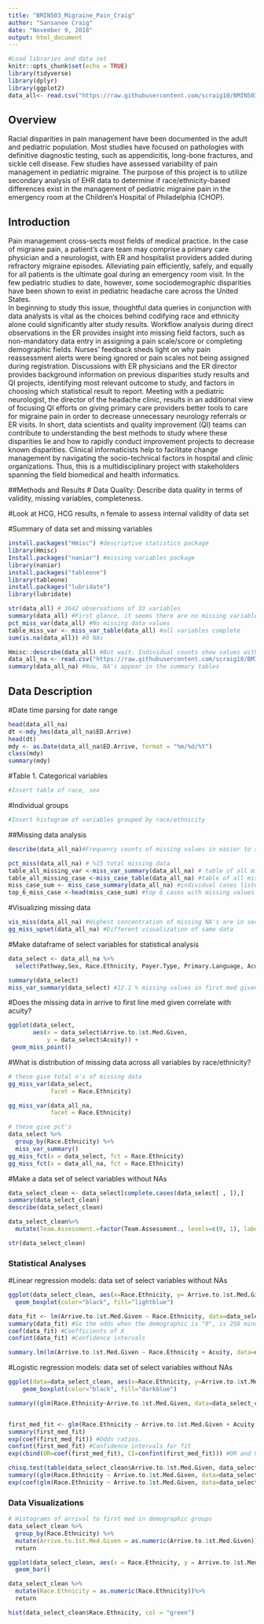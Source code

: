 ```yaml
---
title: "BMIN503_Migraine_Pain_Craig"
author: "Sansanee Craig"
date: "November 9, 2018"
output: html_document
---
```


```r
#Load libraries and data set
knitr::opts_chunk$set(echo = TRUE)
library(tidyverse)
library(dplyr)
library(ggplot2)
data_all<- read.csv("https://raw.githubusercontent.com/scraig10/BMIN503_Final_Project/master/data_all_rows.csv", header=TRUE)
```
## Overview
Racial disparities in pain management have been documented in the adult and pediatric population. Most studies have focused on pathologies with definitive diagnostic testing, such as appendicitis, long-bone fractures, and sickle cell disease. Few studies have assessed variability of pain management in pediatric migraine. The purpose of this project is to utilize secondary analysis of EHR data to determine if race/ethnicity-based differences exist in the management of pediatric migraine pain in the emergency room at the Children’s Hospital of Philadelphia (CHOP). 

## Introduction
Pain management cross-sects most fields of medical practice. In the case of migraine pain, a patient’s care team may comprise a primary care physician and a neurologist, with ER and hospitalist providers added during refractory migraine episodes. Alleviating pain efficiently, safely, and equally for all patients is the ultimate goal during an emergency room visit. In the few pediatric studies to date, however, some sociodemographic disparities have been shown to exist in pediatric headache care across the United States.  
In beginning to study this issue, thoughtful data queries in conjunction with data analysts is vital as the choices behind codifying race and ethnicity alone could significantly alter study results. Workflow analysis during direct observations in the ER provides insight into missing field factors, such as non-mandatory data entry in assigning a pain scale/score or completing demographic fields. Nurses’ feedback sheds light on why pain reassessment alerts were being ignored or pain scales not being assigned during registration. Discussions with ER physicians and the ER director provides background information on previous disparities study results and QI projects, identifying most relevant outcome to study, and factors in choosing which statistical result to report. Meeting with a pediatric neurologist, the director of the headache clinic, results in an additional view of focusing QI efforts on giving primary care providers better tools to care for migraine pain in order to decrease unnecessary neurology referrals or ER visits. 
In short, data scientists and quality improvement (QI) teams can contribute to understanding the best methods to study where these disparities lie and how to rapidly conduct improvement projects to decrease known disparities. Clinical informaticists help to facilitate change management by navigating the socio-technical factors in hospital and clinic organizations. Thus, this is a multidisciplinary project with stakeholders spanning the field biomedical and health informatics.

##Methods and Results
# Data Quality: Describe data quality in terms of validity, missing variables, completeness.

#Look at HCG, HCG results, n female to assess internal validity of data set

#Summary of data set and missing variables
```r
install.packages("Hmisc") #descriptive statistics package
library(Hmisc)
Install.packages("naniar") #missing variables package
library(naniar)
install.packages("tableone")
library(tableone)
install.packages("lubridate")
library(lubridate)

str(data_all) # 3642 observations of 33 variables
summary(data_all) #First glance, it seems there are no missing variables. 
pct_miss_var(data_all) #No missing data values
table_miss_var <- miss_var_table(data_all) #all variables complete 
sum(is.na(data_all)) #0 NAs

Hmisc::describe(data_all) #But wait. Individual counts show values with blanks and dashes
data_all_na <- read.csv("https://raw.githubusercontent.com/scraig10/BMIN503_Final_Project/master/data_all_rows.csv", header=T, na.strings=c(""," ","NA", "-")) #assign NAs to blanks, spaces, and dashes
summary(data_all_na) #Now, NA's appear in the summary tables
```

## Data Description

#Date time parsing for date range
```r
head(data_all_na)
dt <-mdy_hms(data_all_na$ED.Arrive)
head(dt)
mdy <- as.Date(data_all_na$ED.Arrive, format = "%m/%d/%Y")
class(mdy)
summary(mdy)
```




#Table 1. Categorical variables
```r
#Insert table of race, sex
```

#Individual groups
```r
#Insert histogram of variables grouped by race/ethnicity
```

##Missing data analysis
``` r
describe(data_all_na)#Frequency counts of missing values in easier to scan format

pct_miss(data_all_na) # %15 total missing data
table_all_missing_var <-miss_var_summary(data_all_na) # table of all missing variables with n and pct, in order
table_all_missing_case <-miss_case_table(data_all_na) #table of all missing values by case. Max values missing: 23.5% of cases had 4 values missing. #Max case with values missing: 1 case had 21 values missing
miss_case_sum <- miss_case_summary(data_all_na) #individual cases listed by total missing values
top_6_miss_case <-head(miss_case_sum) #top 6 cases with missing values
```

#Visualizing missing data
```r
vis_miss(data_all_na) #Highest concentration of missing NA's are in second med metrics and HCG, because not everyone gets a second med or HCG test. 
gg_miss_upset(data_all_na) #Different visualization of same data
```

#Make dataframe of select variables for statistical analysis
```r
data_select <- data_all_na %>%
  select(Pathway,Sex, Race.Ethnicity, Payer.Type, Primary.Language, Acuity,Arrive.to.1st.Med.Given, Dispo, Team.Assessment. )

summary(data_select)
miss_var_summary(data_select) #12.1 % missing values in first med given. Race and ethnicity has one case that has a missing value. Payer type missing 3.1%
```

#Does the missing data in arrive to first line med given correlate with acuity?
```r
ggplot(data_select,
       aes(x = data_select$Arrive.to.1st.Med.Given,
           y = data_select$Acuity)) +
 geom_miss_point()
```

#What is distribution of missing data across all variables by race/ethnicity?
```r
# these give total n's of missing data
gg_miss_var(data_select,
            facet = Race.Ethnicity)

gg_miss_var(data_all_na,
            facet = Race.Ethnicity)

# these give pct's
data_select %>%
  group_by(Race.Ethnicity) %>%
  miss_var_summary()
gg_miss_fct(x = data_select, fct = Race.Ethnicity)
gg_miss_fct(x = data_all_na, fct = Race.Ethnicity)

```

#Make a data set of select variables without NAs
```r
data_select_clean <- data_select[complete.cases(data_select[ , ]),]
summary(data_select_clean)
describe(data_select_clean)

data_select_clean%>%
  mutate(Team.Assessment.=factor(Team.Assessment., levels=c(0, 1), labels=c("no", "yes")))

str(data_select_clean)
```

### Statistical Analyses

#Linear regression models: data set of select variables without NAs
```r
ggplot(data_select_clean, aes(x=Race.Ethnicity, y= Arrive.to.1st.Med.Given))+
  geom_boxplot(color="black", fill="lightblue")

data_fit <- lm(Arrive.to.1st.Med.Given ~ Race.Ethnicity, data=data_select_clean)
summary(data_fit) #So the odds when the demographic is "0", is 258 minutes?
coef(data_fit) #Coefficients of X
confint(data_fit) #Confidence intervals

summary.lm(lm(Arrive.to.1st.Med.Given ~ Race.Ethnicity + Acuity, data=data_select_clean))

```

#Logistic regression models: data set of select variables without NAs
```r
ggplot(data=data_select_clean, aes(x=Race.Ethnicity, y=Arrive.to.1st.Med.Given)) +
    geom_boxplot(color="black", fill="darkblue")

summary((glm(Race.Ethnicity~Arrive.to.1st.Med.Given, data=data_select_clean, family=binomial())))


first_med_fit <- glm(Race.Ethnicity ~ Arrive.to.1st.Med.Given + Acuity + Payer.Type + Pathway + Team.Assessment. + Dispo , data=data_select_clean, family=binomial())
summary(first_med_fit)
exp(coef(first_med_fit)) #Odds ratios.
confint(first_med_fit) #Confidence intervals for fit
exp(cbind(OR=coef(first_med_fit), CI=confint(first_med_fit))) #OR and 95%CI

chisq.test(table(data_select_clean$Arrive.to.1st.Med.Given, data_select_clean$Race.Ethnicity)) 
summary((glm(Race.Ethnicity ~ Arrive.to.1st.Med.Given, data=data_select_clean, family=binomial())))
exp(coef(glm(Race.Ethnicity ~ Arrive.to.1st.Med.Given, data=data_select_clean, family=binomial()))) #Odds ratios
```

### Data Visualizations
```r
# Histograms of arrival to first med in demographic groups
data_select_clean %>%
  group_by(Race.Ethnicity) %>%
  mutate(Arrive.to.1st.Med.Given = as.numeric(Arrive.to.1st.Med.Given)) %>%
  return

ggplot(data_select_clean, aes(x = Race.Ethnicity, y = Arrive.to.1st.Med.Given)) +
  geom_bar()

data_select_clean %>%
  mutate(Race.Ethnicity = as.numeric(Race.Ethnicity))%>%
  return

hist(data_select_clean$Race.Ethnicity, col = "green")

```

